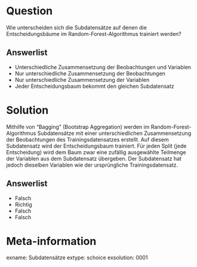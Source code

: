 Question
========

Wie unterscheiden sich die Subdatensätze auf denen die Entscheidungsbäume im Random-Forest-Algorithmus trainiert werden?

Answerlist
----------
* Unterschiedliche Zusammensetzung der Beobachtungen und Variablen
* Nur unterschiedliche Zusammensetzung der Beobachtungen
* Nur unterschiedliche Zusammensetzung der Variablen
* Jeder Entscheidungsbaum bekommt den gleichen Subdatensatz


Solution
========

Mithilfe von "Bagging" (Bootstrap Aggregation) werden im Random-Forest-Algorithmus Subdatensätze mit einer unterschiedlichen Zusammensetzung der Beobachtungen des Trainingsdatensatzes erstellt. Auf diesem Subdatensatz wird der Entscheidungsbaum trainiert. Für jeden Split (jede Entscheidung) wird dem Baum zwar eine zufällig ausgewählte Teilmenge der Variablen aus dem Subdatensatz übergeben. Der Subdatensatz hat jedoch dieselben Variablen wie der ursprüngliche Trainingsdatensatz.

Answerlist
----------
* Falsch
* Richtig
* Falsch
* Falsch


Meta-information
================
exname: Subdatensätze
extype: schoice
exsolution: 0001